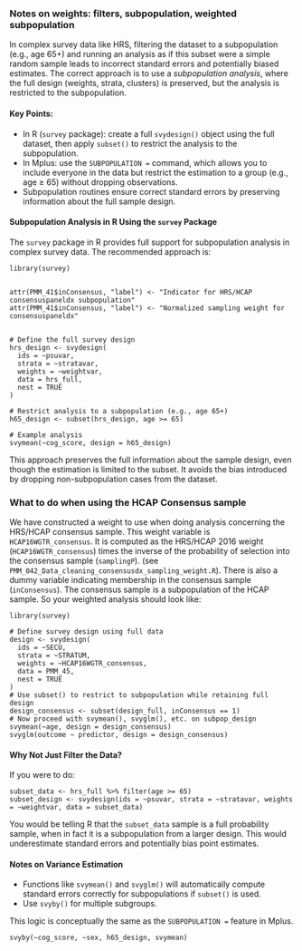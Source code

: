
### Notes on weights: filters, subpopulation, weighted subpopulation

In complex survey data like HRS, filtering the dataset to a subpopulation (e.g., age 65+) and running an analysis as if this subset were a simple random sample leads to incorrect standard errors and potentially biased estimates. The correct approach is to use a *subpopulation analysis*, where the full design (weights, strata, clusters) is preserved, but the analysis is restricted to the subpopulation.

#### Key Points:

- In R (`survey` package): create a full `svydesign()` object using the full dataset, then apply `subset()` to restrict the analysis to the subpopulation.
- In Mplus: use the `SUBPOPULATION =` command, which allows you to include everyone in the data but restrict the estimation to a group (e.g., age ≥ 65) without dropping observations.
- Subpopulation routines ensure correct standard errors by preserving information about the full sample design.

#### Subpopulation Analysis in R Using the `survey` Package

The `survey` package in R provides full support for subpopulation analysis in complex survey data. The recommended approach is:

```
library(survey)


attr(PMM_41$inConsensus, "label") <- "Indicator for HRS/HCAP consensuspaneldx subpopulation"
attr(PMM_41$inConsensus, "label") <- "Normalized sampling weight for consensuspaneldx"


# Define the full survey design
hrs_design <- svydesign(
  ids = ~psuvar,
  strata = ~stratavar,
  weights = ~weightvar,
  data = hrs_full,
  nest = TRUE
)

# Restrict analysis to a subpopulation (e.g., age 65+)
h65_design <- subset(hrs_design, age >= 65)

# Example analysis
svymean(~cog_score, design = h65_design)
```

This approach preserves the full information about the sample design, even though the estimation is limited to the subset. It avoids the bias introduced by dropping non-subpopulation cases from the dataset.

### What to do when using the HCAP Consensus sample 

We have constructed a weight to use when doing analysis concerning the HRS/HCAP consensus sample. This weight variable is `HCAP16WGTR_consensus`. It is computed as the HRS/HCAP 2016 weight (`HCAP16WGTR_consensus`) times the inverse of the probability of selection into the consensus sample (`samplingP`). (see `PMM_042_Data_cleaning_consensusdx_sampling_weight.R`). There is also a dummy variable indicating membership in the consensus sample (`inConsensus`). The consensus sample is a subpopulation of the HCAP sample. So your weighted analysis should look like:

```
library(survey)

# Define survey design using full data
design <- svydesign(
  ids = ~SECU,
  strata = ~STRATUM,
  weights = ~HCAP16WGTR_consensus,
  data = PMM_45,
  nest = TRUE
)
# Use subset() to restrict to subpopulation while retaining full design
design_consensus <- subset(design_full, inConsensus == 1)
# Now proceed with svymean(), svyglm(), etc. on subpop_design
svymean(~age, design = design_consensus)
svyglm(outcome ~ predictor, design = design_consensus)
```




#### Why Not Just Filter the Data?

If you were to do:

```
subset_data <- hrs_full %>% filter(age >= 65)
subset_design <- svydesign(ids = ~psuvar, strata = ~stratavar, weights = ~weightvar, data = subset_data)
```

You would be telling R that the `subset_data` sample is a full probability sample, when in fact it is a subpopulation from a larger design. This would underestimate standard errors and potentially bias point estimates.

#### Notes on Variance Estimation

- Functions like `svymean()` and `svyglm()` will automatically compute standard errors correctly for subpopulations if `subset()` is used.
- Use `svyby()` for multiple subgroups.

This logic is conceptually the same as the `SUBPOPULATION =` feature in Mplus.

```
svyby(~cog_score, ~sex, h65_design, svymean)
```
